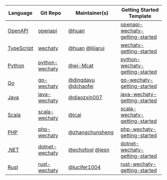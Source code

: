 | Language                                | Git Repo                                                    | Maintainer(s)                                                                                                       | Getting Started Template                                                                      |
| --------------------------------------- | ----------------------------------------------------------- | ------------------------------------------------------------------------------------------------------------------- | --------------------------------------------------------------------------------------------- |
| [OpenAPI](../openapi/overview.mdx)      | [openapi](https://github.com/wechaty/openapi)               | [@huan](https://wechaty.js.org/contributors/wj-Mcat)                                                                | [openapi-wechaty-getting-started](https://github.com/wechaty/openapi-wechaty-getting-started) |
| [TypeScript](../typescript/overview.md) | [wechaty](https://github.com/wechaty/wechaty)               | [@huan](https://wechaty.js.org/contributors/huan) [@lijiarui](https://wechaty.js.org/contributors/lijiarui)         | [wechaty-getting-started](https://github.com/wechaty/wechaty-getting-started)                 |
| [Python](../python/overview.md)         | [python-wechaty](https://github.com/wechaty/python-wechaty) | [@wj-Mcat](https://wechaty.js.org/contributors/wj-Mcat)                                                             | [python-wechaty-getting-started](https://github.com/wechaty/python-wechaty-getting-started)   |
| [Go](../go/overview.md)                 | [go-wechaty](https://github.com/wechaty/go-wechaty)         | [@dingdayu](https://wechaty.js.org/contributors/dingdayu) [@dchaofei](https://wechaty.js.org/contributors/dchaofei) | [go-wechaty-getting-started](https://github.com/wechaty/go-wechaty-getting-started)           |
| [Java](../java/overview.md)             | [java-wechaty](https://github.com/wechaty/java-wechaty)     | [@diaozxin007](https://wechaty.js.org/contributors/diaozxin007)                                                     | [java-wechaty-getting-started](https://github.com/wechaty/java-wechaty-getting-started)       |
| [Scala](../scala/overview.md)           | [scala-wechaty](https://github.com/wechaty/scala-wechaty)   | [@jcai](https://wechaty.js.org/contributors/jcai)                                                                   | [scala-wechaty-getting-started](https://github.com/wechaty/scala-wechaty-getting-started)     |
| [PHP](../php/overview.md)               | [php-wechaty](https://github.com/wechaty/php-wechaty)       | [@zhangchunsheng](https://github.com/zhangchunsheng)                                                                | [php-wechaty-getting-started](https://github.com/wechaty/php-wechaty-getting-started)         |
| [.NET](../dotnet/overview.md)           | [dotnet-wechaty](https://github.com/wechaty/dotnet-wechaty) | [@echofool](https://github.com/echofool) [@jesn](https://wechaty.js.org/contributors/jesn)                          | [dotnet-wechaty-getting-started](https://github.com/wechaty/dotnet-wechaty-getting-started)   |
| [Rust](../rust/overview.md)             | [rust-wechaty](https://github.com/wechaty/rust-wechaty)     | [@lucifer1004](https://github.com/lucifer1004)                                                                      | [rust-wechaty-getting-started](https://github.com/wechaty/rust-wechaty-getting-started)       |
